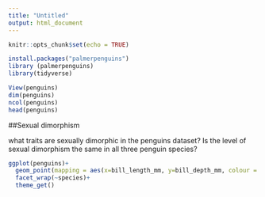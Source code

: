 ```yaml
---
title: "Untitled"
output: html_document
---
```


```r
knitr::opts_chunk$set(echo = TRUE)
```

```r
install.packages("palmerpenguins")
library (palmerpenguins)
library(tidyverse)

View(penguins)
dim(penguins)
ncol(penguins)
head(penguins)
```

##Sexual dimorphism

what traits are sexually dimorphic in the penguins dataset? Is the level of sexual dimorphism the same in all three penguin species?

```r
ggplot(penguins)+
  geom_point(mapping = aes(x=bill_length_mm, y=bill_depth_mm, colour = sex))+
  facet_wrap(~species)+
  theme_get()
```